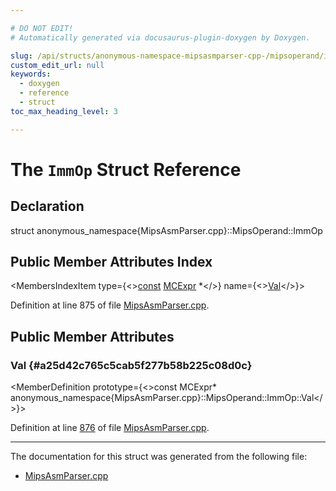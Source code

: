 ```yaml
---

# DO NOT EDIT!
# Automatically generated via docusaurus-plugin-doxygen by Doxygen.

slug: /api/structs/anonymous-namespace-mipsasmparser-cpp-/mipsoperand/immop
custom_edit_url: null
keywords:
  - doxygen
  - reference
  - struct
toc_max_heading_level: 3

---
```





# The `ImmOp` Struct Reference

<DoxygenPage pluginConfig={pluginConfig}>



## Declaration

<CodeBlock>struct anonymous_namespace{MipsAsmParser.cpp}::MipsOperand::ImmOp</CodeBlock>

## Public Member Attributes Index

<MembersIndex>

<MembersIndexItem
  type={<><a href="/docs/api/files/lib/lib/target/lib/target/aarch64/aarch64promoteconstant-cpp/#a90f8350fecae261c25be85d38b451bff">const</a> <a href="/docs/api/classes/llvm/mcexpr">MCExpr</a> &#42;</>}
  name={<><a href="#a25d42c765c5cab5f277b58b225c08d0c">Val</a></>}>
</MembersIndexItem>

</MembersIndex>


Definition at line 875 of file <a href="/docs/api/files/lib/lib/target/lib/target/mips/lib/target/mips/asmparser/mipsasmparser-cpp">MipsAsmParser.cpp</a>.

<SectionDefinition>

## Public Member Attributes

### Val {#a25d42c765c5cab5f277b58b225c08d0c}

<MemberDefinition
  prototype={<>const MCExpr&#42; anonymous&#95;namespace&#123;MipsAsmParser.cpp&#125;::MipsOperand::ImmOp::Val</>}>

Definition at line <a href="/docs/api/files/lib/lib/target/lib/target/mips/lib/target/mips/asmparser/mipsasmparser-cpp/#l00876">876</a> of file <a href="/docs/api/files/lib/lib/target/lib/target/mips/lib/target/mips/asmparser/mipsasmparser-cpp">MipsAsmParser.cpp</a>.
</MemberDefinition>

</SectionDefinition>

<hr/>

The documentation for this struct was generated from the following file:

<ul>
<li><a href="/docs/api/files/lib/lib/target/lib/target/mips/lib/target/mips/asmparser/mipsasmparser-cpp">MipsAsmParser.cpp</a></li>
</ul>

</DoxygenPage>
